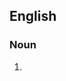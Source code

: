 {{also|caléndulas}}

==English==

===Noun===
{{head|en|noun form}}

# {{plural of|calendula|lang=en}}